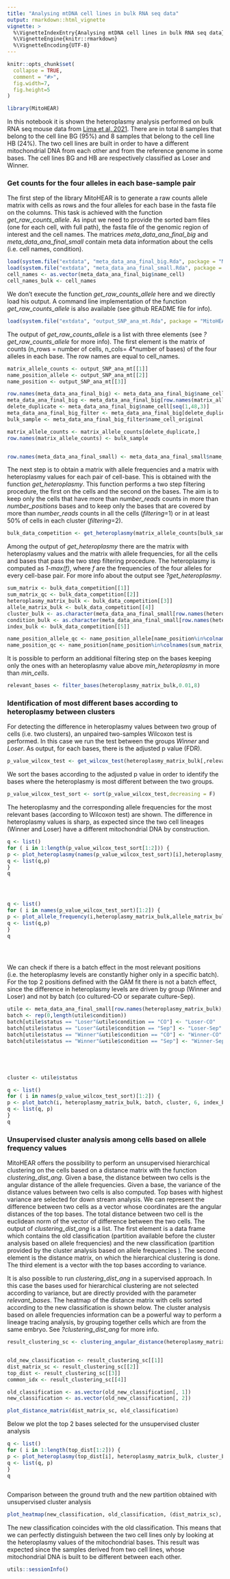 ```yaml
---
title: "Analysing mtDNA cell lines in bulk RNA seq data"
output: rmarkdown::html_vignette
vignette: >
  %\VignetteIndexEntry{Analysing mtDNA cell lines in bulk RNA seq data}
  %\VignetteEngine{knitr::rmarkdown}
  %\VignetteEncoding{UTF-8}
---
```


```r
knitr::opts_chunk$set(
  collapse = TRUE,
  comment = "#>",
  fig.width=7, 
  fig.height=5
)


```

```r
library(MitoHEAR)
```


In this notebook it is shown the heteroplasmy analysis performed on bulk RNA seq mouse data from [Lima et al, 2021](https://www.nature.com/articles/s42255-021-00422-7).
There are in total 8 samples that belong to the cell line BG (95%) and 8 samples that belong to the cell line HB (24%). 
The two cell lines are built in order to have a different mitochondrial DNA from each other and from the reference genome in some bases.
The cell lines BG and HB are respectively classified as Loser and Winner. 

### Get counts for the four alleles in each base-sample pair


The first step of the library MitoHEAR is to generate a raw counts allele matrix with cells as rows and the four alleles for each base in the fasta file on the columns.
This task is achieved with the function *get_raw_counts_allele*. As input we need to provide the sorted bam files (one for each cell, with full path), the fasta file of the genomic region of interest and the cell names.
The matrices *meta_data_ana_final_big* and *meta_data_ana_final_small*  contain meta data information about the cells (i.e. cell names, condition). 



```r

load(system.file("extdata", "meta_data_ana_final_big.Rda", package = "MitoHEAR"))
load(system.file("extdata", "meta_data_ana_final_small.Rda", package = "MitoHEAR"))
cell_names <- as.vector(meta_data_ana_final_big$name_cell)
cell_names_bulk <- cell_names
```

We don't execute the function *get_raw_counts_allele* here and  we directly load his output. 
A command line implementation of the function *get_raw_counts_allele* is also available (see github README file for info).

```r

load(system.file("extdata", "output_SNP_ana_mt.Rda", package = "MitoHEAR"))

```


The output of *get_raw_counts_allele* is a list with three elements (see *?get_raw_counts_allele* for more info). The first element is the matrix of counts (n_rows = number of cells, n_cols= 4*number of bases) of the four alleles in each base. The row names are equal to cell_names.


```r
matrix_allele_counts <- output_SNP_ana_mt[[1]]
name_position_allele <- output_SNP_ana_mt[[2]]
name_position <- output_SNP_ana_mt[[3]]

```

```r
row.names(meta_data_ana_final_big) <- meta_data_ana_final_big$name_cell
meta_data_ana_final_big <- meta_data_ana_final_big[row.names(matrix_allele_counts),]
delete_duplicate <- meta_data_ana_final_big$name_cell[seq(1,48,3)]
meta_data_ana_final_big_filter <- meta_data_ana_final_big[delete_duplicate,]
bulk_sample <- meta_data_ana_final_big_filter$name_cell_original

matrix_allele_counts <- matrix_allele_counts[delete_duplicate,]
row.names(matrix_allele_counts) <- bulk_sample


row.names(meta_data_ana_final_small) <- meta_data_ana_final_small$name_fastq
```


The next step is to obtain a matrix with allele frequencies and a matrix with heteroplasmy values for each pair of cell-base. This is obtained with the function *get_heteroplasmy*. 
This function performs a two step filtering procedure, the first on the cells and the second on the bases. The aim is to keep only the cells that have more than *number_reads* counts in more than *number_positions* bases and to keep only the bases that are covered by more than *number_reads* counts in all the cells (*filtering*=1)  or in at least 50% of cells in each cluster (*filtering*=2).


```r

bulk_data_competition <- get_heteroplasmy(matrix_allele_counts[bulk_sample,],name_position_allele,name_position,50,2000,filtering = 1)

```

Among the output of *get_heteroplasmy* there are the matrix with heteroplasmy values and the matrix with allele frequencies, for all the cells and bases that pass the two step filtering procedure. 
The heteroplasmy is computed as *1-max(f)*, where *f* are the frequencies of the four alleles for every cell-base pair.
For more info about the output see *?get_heteroplasmy*.

```r
sum_matrix <- bulk_data_competition[[1]]
sum_matrix_qc <- bulk_data_competition[[2]]
heteroplasmy_matrix_bulk <- bulk_data_competition[[3]]
allele_matrix_bulk <- bulk_data_competition[[4]]
cluster_bulk <- as.character(meta_data_ana_final_small[row.names(heteroplasmy_matrix_bulk),]$status)
condition_bulk <- as.character(meta_data_ana_final_small[row.names(heteroplasmy_matrix_bulk),]$condition)
index_bulk <- bulk_data_competition[[5]]
```




```r

name_position_allele_qc <- name_position_allele[name_position%in%colnames(sum_matrix_qc)]
name_position_qc <- name_position[name_position%in%colnames(sum_matrix_qc)]

```

It is possible to perform an additional filtering step on the bases keeping only the ones with an heteroplasmy value above *min_heteroplasmy* in more than *min_cells*.

```r
relevant_bases <- filter_bases(heteroplasmy_matrix_bulk,0.01,8)
```


### Identification of most different bases according to heteroplasmy between clusters
For detecting the difference in heteroplasmy values between two group of cells (i.e. two clusters), an unpaired two-samples Wilcoxon test is performed. In this case we run the test between the groups *Winner* and *Loser*. As output, for each bases, there is the adjusted p value (FDR).

```r
p_value_wilcox_test <- get_wilcox_test(heteroplasmy_matrix_bulk[,relevant_bases],cluster_bulk,"Loser","Winner" )
```

We sort the bases according to the adjusted p value in order to identify the bases where the heteroplasmy is most different between the two groups.

```r
p_value_wilcox_test_sort <- sort(p_value_wilcox_test,decreasing = F)

```

The heteroplasmy and the corresponding allele frequencies for the most relevant bases (according to Wilcoxon test) are shown. The difference in heteroplasmy values is sharp, as expected since the two cell lineages (Winner and Loser) have a different mitochondrial DNA by construction.

```r


q <- list()
for ( i in 1:length(p_value_wilcox_test_sort[1:2])) {
p <- plot_heteroplasmy(names(p_value_wilcox_test_sort)[i],heteroplasmy_matrix_bulk,cluster_bulk,index_bulk)+ggplot2::ggtitle(paste(names(p_value_wilcox_test_sort)[i],round(p_value_wilcox_test_sort[i],4),sep = "-"))
q <- list(q,p)
}
q




q <- list()
for ( i in names(p_value_wilcox_test_sort)[1:2]) {
p <- plot_allele_frequency(i,heteroplasmy_matrix_bulk,allele_matrix_bulk,cluster_bulk,name_position_qc,name_position_allele_qc,5,index_bulk)  
q <- list(q,p)
}
q


                                                            
```

We can check if there is a batch effect in the most relevant positions (i.e. the heteroplasmy levels are constantly higher only in a specific batch). For the top 2 positions defined with the GAM fit there is not a batch effect, since the difference in  heteroplasmy levels are driven by group (Winner and Loser) and not by batch (co cultured-CO or separate culture-Sep).


```r
utile <- meta_data_ana_final_small[row.names(heteroplasmy_matrix_bulk),]
batch <- rep(0,length(utile$condition))
batch[utile$status == "Loser"&utile$condition == "CO"] <- "Loser-CO"
batch[utile$status == "Loser"&utile$condition == "Sep"] <- "Loser-Sep"
batch[utile$status == "Winner"&utile$condition == "CO"] <- "Winner-CO"
batch[utile$status == "Winner"&utile$condition == "Sep"] <- "Winner-Sep"





cluster <- utile$status

q <- list()
for ( i in names(p_value_wilcox_test_sort)[1:2]) {
p <- plot_batch(i, heteroplasmy_matrix_bulk, batch, cluster, 6, index_bulk)
q <- list(q, p)
}
q


```

### Unsupervised cluster analysis among cells based on allele frequency values
MitoHEAR offers the possibility to perform an unsupervised hierarchical clustering on the cells based on a distance matrix with the function *clustering_dist_ang*. Given a base, the distance between two cells is the angular distance of the allele frequencies.
Given a base, the variance of the distance values between two cells is also computed.
Top bases with highest variance are selected for down stream analysis.
We can represent the difference between two cells as a vector whose coordinates are the angular distances of the top bases.
The total distance between two cell is the euclidean norm of the vector of difference between the two cells.
The output of *clustering_dist_ang* is a list. The first element is a data frame which contains the old classification (partition available before the cluster analysis based on allele frequencies) and the new classification (partition provided by the cluster analysis based on allele frequencies ). The second element is the distance matrix, on which the hierarchical clustering is done.
The third element is a vector with the top bases according to variance.

It is also possible to run *clustering_dist_ang* in a supervised approach. In this case the bases used for hierarchical clustering are not selected according to variance, but are directly provided with the parameter *relevant_bases*.
The heatmap of the distance matrix with cells sorted according to the new classification is shown below.
The cluster analysis based on allele frequencies information can be a powerful way to perform a lineage tracing analysis, by grouping together cells which are from the same embryo.
See *?clustering_dist_ang* for more info.


```r
result_clustering_sc <- clustering_angular_distance(heteroplasmy_matrix_bulk, allele_matrix_bulk, cluster_bulk, length(colnames(heteroplasmy_matrix_bulk)), deepSplit_param = 1, minClusterSize_param = 8, 0.2, min_value = 0.001, index = index_bulk, relevant_bases = NULL)


old_new_classification <- result_clustering_sc[[1]]
dist_matrix_sc <- result_clustering_sc[[2]]
top_dist <- result_clustering_sc[[3]]
common_idx <- result_clustering_sc[[4]]

old_classification <- as.vector(old_new_classification[, 1])
new_classification <- as.vector(old_new_classification[, 2])

plot_distance_matrix(dist_matrix_sc, old_classification)
```



Below we plot the top 2 bases selected for the unsupervised cluster analysis

```r
q <- list()
for ( i in 1:length(top_dist[1:2])) {
p <- plot_heteroplasmy(top_dist[i], heteroplasmy_matrix_bulk, cluster_bulk, index_bulk)
q <- list(q, p)
}
q



```


Comparison between the ground truth and the new partition obtained with unsupervised cluster analysis
```r
plot_heatmap(new_classification, old_classification, (dist_matrix_sc), cluster_columns = F, cluster_rows = F, "Euclidean distance")

```


The new classification coincides with the old classification. This means that we can perfectly distinguish between the two cell lines only by looking at the heteroplasmy values of the mitochondrial bases. This result was expected since the samples derived from two cell lines, whose mitochondrial DNA is built to be different between each other.

```r
utils::sessionInfo()
```





